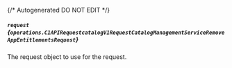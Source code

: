 {/* Autogenerated DO NOT EDIT  */}

##### `request` *{`operations.C1APIRequestcatalogV1RequestCatalogManagementServiceRemoveAppEntitlementsRequest`}*
The request object to use for the request.

<Collapsible openLabel={Labels.showProperties} closeLabel={Labels.hideProperties}>
  <C1APIRequestcatalogV1RequestCatalogManagementServiceRemoveAppEntitlementsRequest />
</Collapsible>

